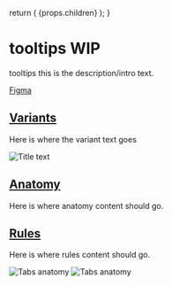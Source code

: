

  return (
    <Layout
      title="Design"
      sideNav="design"
      editPageRoute="design/components/tooltips"
      shouldIncludePageIndex
    >
      {props.children}
    </Layout>
  );
}

# tooltips WIP

<IntroText>tooltips this is the description/intro text.</IntroText>

[Figma](<https://www.figma.com/file/W3hxWj6VZydNaNGJSGxRsV/TableKit-Components-(3.0)>)

## [Variants](#variants)

Here is where the variant text goes

![Title text](/static/img/components/PLACEHOLDER.png 'IMAGEDESCRIPTION')

## [Anatomy](website/src/design/components/tooltips.html#anatomy)

Here is where anatomy content should go.

## [Rules](website/src/design/components/tooltips.html#rules)

Here is where rules content should go.

![Tabs anatomy](/static/img/components/placeholder-rules.png 'IMAGEDESCRIPTION') ![Tabs anatomy](/static/img/components/placeholder-rules.png 'IMAGEDESCRIPTION')
